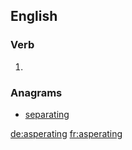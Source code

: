 ==English==

===Verb===
{{head|en}}

# {{present participle of|asperate|lang=en}}

===Anagrams===
* [[separating#English|separating]]

[[de:asperating]]
[[fr:asperating]]